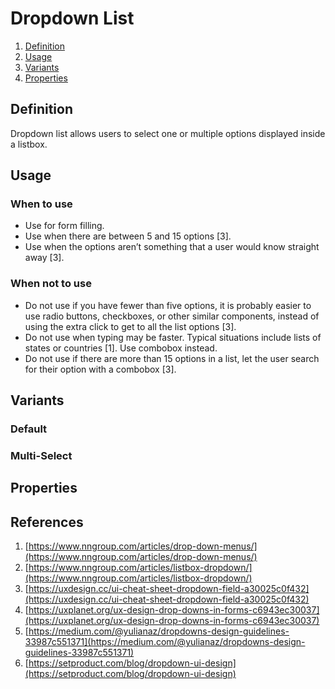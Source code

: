
<Meta of={DropdownListStories} />

# Dropdown List
1. [Definition](#definition)
2. [Usage](#usage)
3. [Variants](#variants)
4. [Properties](#properties)

## Definition
Dropdown list allows users to select one or multiple options displayed inside a listbox.
<Canvas of={DropdownListStories.Default} />

## Usage
### When to use
- Use for form filling.
- Use when there are between 5 and 15 options [3].
- Use when the options aren’t something that a user would know straight away [3].

### When not to use
- Do not use if you have fewer than five options, it is probably easier to use radio buttons, checkboxes, or other similar components, instead of using the extra click to get to all the list options [3].
- Do not use when typing may be faster. Typical situations include lists of states or countries [1]. Use combobox instead.
- Do not use if there are more than 15 options in a list, let the user search for their option with a combobox [3].

## Variants

### Default
<Canvas of={DropdownListStories.Default} />

### Multi-Select
<Canvas of={DropdownListStories.MultiSelect} />

## Properties
<ArgTypes of={DropdownList} />

## References
1. [https://www.nngroup.com/articles/drop-down-menus/](https://www.nngroup.com/articles/drop-down-menus/)
2. [https://www.nngroup.com/articles/listbox-dropdown/](https://www.nngroup.com/articles/listbox-dropdown/)
3. [https://uxdesign.cc/ui-cheat-sheet-dropdown-field-a30025c0f432](https://uxdesign.cc/ui-cheat-sheet-dropdown-field-a30025c0f432)
4. [https://uxplanet.org/ux-design-drop-downs-in-forms-c6943ec30037](https://uxplanet.org/ux-design-drop-downs-in-forms-c6943ec30037)
5. [https://medium.com/@yulianaz/dropdowns-design-guidelines-33987c551371](https://medium.com/@yulianaz/dropdowns-design-guidelines-33987c551371)
6. [https://setproduct.com/blog/dropdown-ui-design](https://setproduct.com/blog/dropdown-ui-design)

